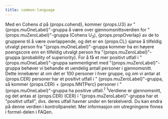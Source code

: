 ```yaml
---
title: common-language
---
```



<Typography variant="body1" gutterBottom>
Med en Cohens <em>d</em> på {props.cohend}, kommer {props.U3} av "{props.muOneLabel}"-gruppa å være over gjennomsnittsverdien for "{props.muZeroLabel}"-gruppa (Cohens U<sub>3</sub>), {props.propOverlap} av de to gruppene til å være overlappende, og det er en {props.CL} sjanse å tilfeldig utvalgt person fra "{props.muOneLabel}"-gruppa kommer ha en høyere poengscore enn en tilfeldig utvalgt person fra "{props.muZeroLabel}"-gruppa (probability of superiority). For å få et mer positivt utfall i "{props.muOneLabel}"-gruppa sammenlignet med "{props.muZeroLabel}"-gruppa behøver vi behandle <IsInfinite value={props.NNT}>et uendelig antall</IsInfinite> personer i gjennomsnitt. Dette innebærer at om det er 100 personer i hver gruppe, og om vi antar at {props.CER} personer har et positivt utfall i "
{props.muZeroLabel}"-gruppa, så kommer {props.CER} + {props.NNTPerc} personer i "{props.muOneLabel}"-gruppa ha positive utfall.<sup>1</sup>
</Typography>
<Typography variant="body2" gutterBottom>
<sup>1</sup>Verdiene er gjennomsnitt, og det antas at {props.CER} (CER) i "{props.muZeroLabel}"-gruppa har et "positivt utfall", dvs. deres utfall havner under en terskelverdi. Du kan endra på denne verdien i kontrollpanelet. Mer informasjon om utregningene finnes i formel-delen i FAQen.
</Typography>
